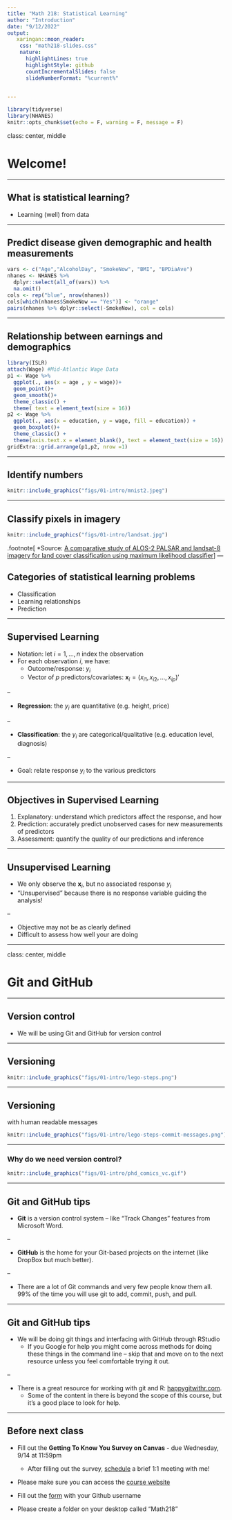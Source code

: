 ```yaml
---
title: "Math 218: Statistical Learning"
author: "Introduction"
date: "9/12/2022"
output: 
   xaringan::moon_reader:
    css: "math218-slides.css"
    nature: 
      highlightLines: true
      highlightStyle: github
      countIncrementalSlides: false
      slideNumberFormat: "%current%"  
    

---
```


```r
library(tidyverse)
library(NHANES)
knitr::opts_chunk$set(echo = F, warning = F, message = F)
```

class: center, middle

# Welcome!

---

## What is statistical learning?

- Learning (well) from data

---

## Predict disease given demographic and health measurements

```r
vars <- c("Age","AlcoholDay", "SmokeNow", "BMI", "BPDiaAve")
nhanes <- NHANES %>%
  dplyr::select(all_of(vars)) %>%
  na.omit() 
cols <- rep("blue", nrow(nhanes))
cols[which(nhanes$SmokeNow == "Yes")] <- "orange"
pairs(nhanes %>% dplyr::select(-SmokeNow), col = cols)

```

---

## Relationship between earnings and demographics

```r
library(ISLR)
attach(Wage) #Mid-Atlantic Wage Data
p1 <- Wage %>%
  ggplot(., aes(x = age , y = wage))+
  geom_point()+
  geom_smooth()+
  theme_classic() +
  theme( text = element_text(size = 16))
p2 <- Wage %>%
  ggplot(., aes(x = education, y = wage, fill = education)) + 
  geom_boxplot()+
  theme_classic() +
  theme(axis.text.x = element_blank(), text = element_text(size = 16))
gridExtra::grid.arrange(p1,p2, nrow =1)
```

---

## Identify numbers 

```r
knitr::include_graphics("figs/01-intro/mnist2.jpeg")
```

---

## Classify pixels in imagery

```r
knitr::include_graphics("figs/01-intro/landsat.jpg")
```
.footnote[
*Source: [A comparative study of ALOS-2 PALSAR and landsat-8 imagery for land cover classification using maximum likelihood classifier](https://www.sciencedirect.com/science/article/pii/S1110982317301205)
]
---

## Categories of statistical learning problems

- Classification
- Learning relationships
- Prediction

---

## Supervised Learning

- Notation: let $i = 1,\ldots, n$ index the observation
- For each observation $i$, we have:
  - Outcome/response: $y_{i}$
  - Vector of $p$ predictors/covariates: $\mathbf{x}_{i} = (x_{i1}, x_{i2}, \ldots, x_{ip})'$
  
--

- **Regression**: the $y_{i}$ are quantitative (e.g. height, price)

--

- **Classification**: the $y_{i}$ are categorical/qualitative (e.g. education level, diagnosis)

--

- Goal: relate response $y_{i}$ to the various predictors


---

## Objectives in Supervised Learning

1. Explanatory: understand which predictors affect the response, and how 
2. Prediction: accurately predict unobserved cases for new measurements of predictors
3. Assessment: quantify the quality of our predictions and inference

---

## Unsupervised Learning

- We only observe the $\mathbf{x}_{i}$, but no associated response $y_{i}$
- "Unsupervised" because there is no response variable guiding the analysis!

--

- Objective may not be as clearly defined
- Difficult to assess how well your are doing

---

class: center, middle


# Git and GitHub

---

## Version control

- We will be using Git and GitHub for version control

---

## Versioning

```r
knitr::include_graphics("figs/01-intro/lego-steps.png")
```

---

## Versioning 

with human readable messages

```r
knitr::include_graphics("figs/01-intro/lego-steps-commit-messages.png")
```

---

### Why do we need version control?

```r
knitr::include_graphics("figs/01-intro/phd_comics_vc.gif")
```

---

## Git and GitHub tips

- **Git** is a version control system -- like “Track Changes” features from Microsoft Word. 

--

- **GitHub** is the home for your Git-based projects on the internet (like DropBox but much better).

--

- There are a lot of Git commands and very few people know them all. 99% of the time you will use git to add, commit, push, and pull.

---

## Git and GitHub tips

- We will be doing git things and interfacing with GitHub through RStudio
    - If you Google for help you might come across methods for doing these things in the command line -- skip that and move on to the next resource unless you feel comfortable trying it out.

--

- There is a great resource for working with git and R: [happygitwithr.com](http://happygitwithr.com/).
    - Some of the content in there is beyond the scope of this course, but it's a good place to look for help.
    

---

## Before next class 


- Fill out the **Getting To Know You Survey on Canvas** - due Wednesday, 9/14 at 11:59pm

  - After filling out the survey, [schedule](https://calendly.com/beckytang/10min) a brief 1:1 meeting with me! 

- Please make sure you can access the [course website](https://math218-fall2022.github.io/website/)

- Fill out the [form](https://forms.gle/9McLQvHGTzWoqAeM7) with your Github username

- Please create a folder on your desktop called "Math218"